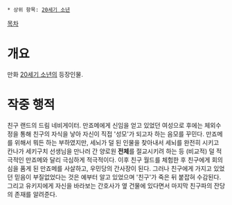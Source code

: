  * 상위 항목: [[20세기 소년]]

[[목차]]

= 개요 =

만화 [[20세기 소년]]의 등장인물.

= 작중 행적 =

친구 랜드의 드림 네비게이터. 만죠메에게 신임을 얻고 있었던 여성으로 후에는 체외수정을 통해 친구의 자식을 낳아 자신이 직접 '성모'가 되고자 하는 음모를 꾸민다.
만죠메를 위해서 뭐든 하는 부하였지만, 세뇌가 덜 된 인물을 찾아내서 세뇌를 완전히 시키고 칸나가 세키구치 선생님을 만나러 간 양로원 '''전체'''를 절교시키려 하는 등 (비교적) 덜 적극적인 만죠메와 달리 극심하게 적극적이다.
이후 친구 월드를 체험한 후 친구에게 회의심을 품게 된 만죠메를 사살하고, 우민당의 간사장이 된다.
그러나 친구에게 가지고 있었던 믿음이 부질없었다는 것은 예부터 알고 있었으며 '친구'가 죽은 뒤 붙잡혀 수감된다.
그리고 유키지에게 자신을 바라보는 간호사가 옆 건물에 있다면서 마지막 친구파의 잔당의 존재를 알려준다.
